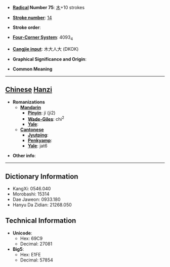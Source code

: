 * '''[[Wiktionary:Chinese radical index| Radical]] Number 75''': [[Wiktionary:Chinese radical index 木|木]]+10 strokes

* '''[[Wiktionary:Chinese total strokes index|Stroke number]]''': [[Wiktionary:Chinese total strokes index 14|14]]

* '''Stroke order''': 

* '''[[Wiktionary:Chinese four corner index|Four-Corner System]]''': 4093<sub>4</sub>

* '''[[Wiktionary:Chinese Cangjie index|Cangjie input]]''': 木大人大 (DKOK)

* '''Graphical Significance and Origin''': 

* '''Common Meaning'''

----

== [[Chinese]] [[Hanzi]] ==

* '''Romanizations'''
** '''[[Mandarin]]'''
*** '''[[Pinyin]]''': jí (ji2)
*** '''[[Wade-Giles]]''': chi<sup>2</sup>
*** '''[[Yale]]''': 
** '''[[Cantonese]]'''
*** '''[[Jyutping]]''':
*** '''[[Penkyamp]]''': 
*** '''[[Yale]]''': jat6

* '''Other info''': 

----

== Dictionary Information ==

* KangXi: 0546.040
* Morobashi: 15314
* Dae Jaweon: 0933.180
* Hanyu Da Zidian: 21268.050

== Technical Information ==

* '''Unicode''':
** Hex: 69C9
** Decimal: 27081
* '''Big5''':
** Hex: E1FE
** Decimal: 57854